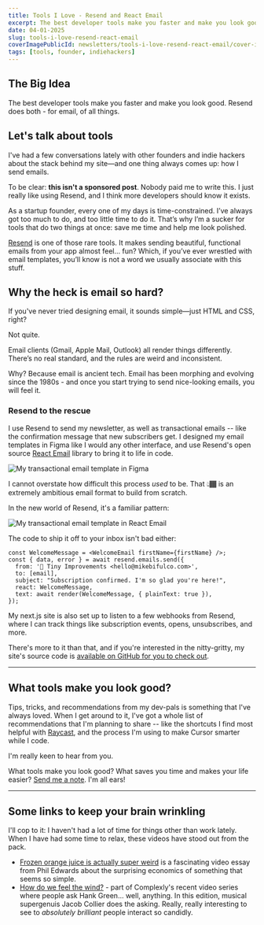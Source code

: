 ```yaml
---
title: Tools I Love - Resend and React Email
excerpt: The best developer tools make you faster and make you look good. Resend does both - for email, of all things.
date: 04-01-2025
slug: tools-i-love-resend-react-email
coverImagePublicId: newsletters/tools-i-love-resend-react-email/cover-image
tags: [tools, founder, indiehackers]
---
```


## The Big Idea

The best developer tools make you faster and make you look good. Resend does both - for email, of all things.

## Let's talk about tools

I've had a few conversations lately with other founders and indie hackers about the stack behind my site—and one thing always comes up: how I send emails.

To be clear: **this isn't a sponsored post**. Nobody paid me to write this. I just really like using Resend, and I think more developers should know it exists.

As a startup founder, every one of my days is time-constrained. I’ve always got too much to do, and too little time to do it. That’s why I’m a sucker for tools that do two things at once: save me time and help me look polished.

[Resend](https://resend.com) is one of those rare tools. It makes sending beautiful, functional emails from your app almost feel… fun? Which, if you’ve ever wrestled with email templates, you’ll know is not a word we usually associate with this stuff.

## Why the heck is email so hard?

If you've never tried designing email, it sounds simple—just HTML and CSS, right?

Not quite.

Email clients (Gmail, Apple Mail, Outlook) all render things differently. There’s no real standard, and the rules are weird and inconsistent.

Why? Because email is ancient tech. Email has been morphing and evolving since the 1980s - and once you start trying to send nice-looking emails, you will feel it.

### Resend to the rescue

I use Resend to send my newsletter, as well as transactional emails -- like the confirmation message that new subscribers get. I designed my email templates in Figma like I would any other interface, and use Resend's open source [React Email](https://react.email/) library to bring it to life in code.

<Image
  publicId="newsletters/tools-i-love-resend-react-email/figma-template"
  caption="My transactional email template started in Figma"
  alt="My transactional email template in Figma"
/>

I cannot overstate how difficult this process _used_ to be. That 👆🏾 is an extremely ambitious email format to build from scratch.

In the new world of Resend, it's a familiar pattern:

<Image
  publicId="newsletters/tools-i-love-resend-react-email/code-snippet"
  alt="My transactional email template in React Email"
/>

The code to ship it off to your inbox isn't bad either:

```tsx
const WelcomeMessage = <WelcomeEmail firstName={firstName} />;
const { data, error } = await resend.emails.send({
  from: '💌 Tiny Improvements <hello@mikebifulco.com>',
  to: [email],
  subject: "Subscription confirmed. I'm so glad you're here!",
  react: WelcomeMessage,
  text: await render(WelcomeMessage, { plainText: true }),
});
```

My next.js site is also set up to listen to a few webhooks from Resend, where I can track things like subscription events, opens, unsubscribes, and more.

There's more to it than that, and if you're interested in the nitty-gritty, my site's source code is [available on GitHub for you to check out](https://github.com/mbifulco/blog).

---

## What tools make you look good?

Tips, tricks, and recommendations from my dev-pals is something that I've always loved. When I get around to it, I've got a whole list of recommendations that I'm planning to share -- like the shortcuts I find most helpful with [Raycast](https://www.raycast.com/), and the process I'm using to make Cursor smarter while I code.

I'm really keen to hear from you.

What tools make you look good? What saves you time and makes your life easier? [Send me a note](mailto:hello@mikebifulco.com). I'm all ears!

---

## Some links to keep your brain wrinkling

I'll cop to it: I haven't had a lot of time for things other than work lately. When I have had some time to relax, these videos have stood out from the pack.

-  [Frozen orange juice is actually super weird](https://www.youtube.com/watch?v=9wSQ9Zk_9gQ) is a fascinating video essay from Phil Edwards about the surprising economics of something that seems so simple.
- [How do we feel the wind?](https://www.youtube.com/watch?v=Q0_W4SWHeWY) - part of Complexly's recent video series where people ask Hank Green... well, anything. In this edition, musical supergenuis Jacob Collier does the asking. Really, really interesting to see to _absolutely brilliant_ people interact so candidly.
